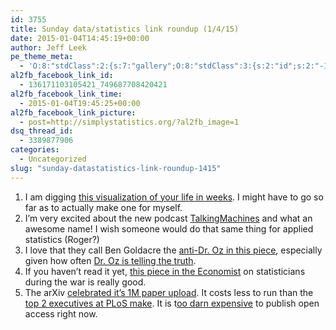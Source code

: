 ```yaml
---
id: 3755
title: Sunday data/statistics link roundup (1/4/15)
date: 2015-01-04T14:45:19+00:00
author: Jeff Leek
pe_theme_meta:
  - 'O:8:"stdClass":2:{s:7:"gallery";O:8:"stdClass":3:{s:2:"id";s:2:"-1";s:5:"width";s:0:"";s:6:"height";s:0:"";}s:5:"video";O:8:"stdClass":1:{s:2:"id";s:2:"-1";}}'
al2fb_facebook_link_id:
  - 136171103105421_749687708420421
al2fb_facebook_link_time:
  - 2015-01-04T19:45:25+00:00
al2fb_facebook_link_picture:
  - post=http://simplystatistics.org/?al2fb_image=1
dsq_thread_id:
  - 3389877906
categories:
  - Uncategorized
slug: "sunday-datastatistics-link-roundup-1415"
---
```

  1. I am digging [this visualization of your life in weeks](http://waitbutwhy.com/2014/05/life-weeks.html). I might have to go so far as to actually make one for myself.
  2. I'm very excited about the new podcast [TalkingMachines](http://www.thetalkingmachines.com/) and what an awesome name! I wish someone would do that same thing for applied statistics (Roger?)
  3. I love that they call Ben Goldacre the [anti-Dr. Oz in this piece](http://www.vox.com/2014/12/27/7423229/ben-goldacre), especially given how often [Dr. Oz is telling the truth](http://www.bmj.com/content/349/bmj.g7346).
  4. If you haven't read it yet, [this piece in the Economist](http://www.economist.com/news/christmas-specials/21636589-how-statisticians-changed-war-and-war-changed-statistics-they-also-served) on statisticians during the war is really good.
  5. The arXiv [celebrated it's 1M paper upload](http://www.nature.com/news/the-arxiv-preprint-server-hits-1-million-articles-1.16643). It costs less to run than the [top 2 executives at PLoS make](https://twitter.com/joe_pickrell/status/549762678160625664). It is t[oo darn expensive](http://simplystatistics.org/2011/11/03/free-access-publishing-is-awesome-but-expensive-how/) to publish open access right now.
